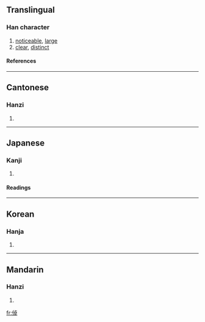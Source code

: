 ==Translingual==
===Han character===
{{Han char|rad=人|as=08|sn=10|four=2124<sub>6</sub>|canj=人卜日十 (OYAJ)}}
# [[noticeable]], [[large]]
# [[clear]], [[distinct]]
====References====
{{Han ref|kx=0109.040|dkj=00794|dj=0232.020|hdz=10175.030|uh=502C|ud=20524|bh=D0D3|bd=53459}}
----
==Cantonese==
===Hanzi===
{{yue-hanzi|jyut=|y=cheuk3}}
# {{defn|Cantonese}}
----
==Japanese==
===Kanji===
{{ja-kanji|grade=|rs=人08}}
# {{defn|Japanese}}
====Readings====
{{ja-readings|on=[[たく]] (taku), [[ちょく]] (choku)|kun=[[おおきい]] (ookii), [[あきらか]] (akiraka), [[たかい]] (takai)}}
----
==Korean==
===Hanja===
{{ko-hanja|hangeul=탁|rv=tak|mr=t'ak}}
# {{defn|Korean}}
----
==Mandarin==
===Hanzi===
{{cmn-hanzi|pin=[[zhuō]] (zhuo1)|wg=cho<sup>1</sup>}}
# {{defn|Mandarin}}

[[fr:倬]]